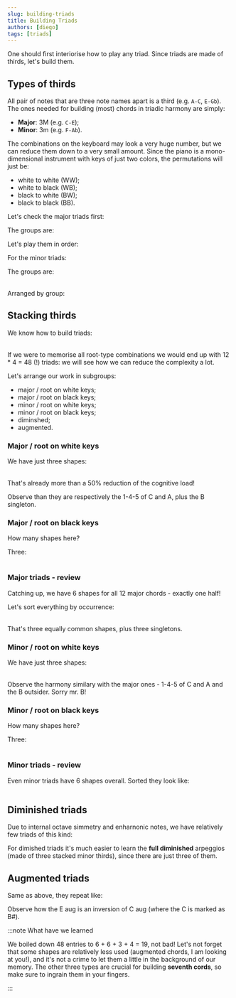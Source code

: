 ```yaml
---
slug: building-triads
title: Building Triads
authors: [diego]
tags: [triads]
---
```

One should first interiorise how to play any triad. Since triads are made of thirds, let's build them.

<!--truncate-->

## Types of thirds

All pair of notes that are three note names apart is a third (e.g. `A-C`, `E-Gb`).
The ones needed for building (most) chords in triadic harmony are simply:

- **Major**: 3M (e.g. `C-E`);
- **Minor**: 3m (e.g. `F-Ab`).

The combinations on the keyboard may look a very huge number, but we can reduce them down to a very small amount.
Since the piano is a mono-dimensional instrument with keys of just two colors, the permutations will just be:

- white to white (WW);
- white to black (WB);
- black to white (BW);
- black to black (BB).

Let's check the major triads first:

<Sequence speed="arpeggio">
  <Part notes="C E" label="C" />
  <Part notes="Db F" label="Db" />
  <Part notes="D F#" label="D" />
  <Part notes="Eb G" label="Eb" />
  <Part notes="E G#" label="E" />
  <Part notes="F A" label="F" />
  <Part notes="F# A#" label="F#" />
  <Part notes="G B" label="G" />
  <Part notes="Ab C" label="Ab" />
  <Part notes="A C#" label="A" />
  <Part notes="Bb D" label="Bb" />
  <Part notes="B D#" label="B" />
</Sequence>

The groups are:

<Table
  headers={['Type', 'Count', 'Entries']}
  rows={[
  ['WW', 3, 'C-E, F-A, G-B'],
  ['WB', 4, 'D-F#, E-G#, A-C#, B-D#'],
  ['BW', 4, 'Db-F, Eb-G, Ab-C, Bb-D'],
  ['BB', 1, 'F#-A#']
]}/>

Let's play them in order:

<Sequence speed="arpeggio">
  <Part notes="C E" label="C" />
  <Part notes="F A" label="F" />
  <Part notes="G B" label="G" />

  <Part notes="D F#" label="D" />
  <Part notes="E G#" label="E" />
  <Part notes="A C#" label="A" />  
  <Part notes="B D#" label="B" />

  <Part notes="Db F" label="Db" />
  <Part notes="Eb G" label="Eb" />  
  <Part notes="Ab C" label="Ab" />
  <Part notes="Bb D" label="Bb" />

  <Part notes="F# A#" label="F#" />
</Sequence>

For the minor triads:

<Sequence speed="arpeggio">
  <Part notes="C Eb" label="C" />
  <Part notes="C# E" label="C#" />
  <Part notes="D F" label="D" />
  <Part notes="Eb Gb" label="Eb" />
  <Part notes="E G" label="E" />
  <Part notes="F Ab" label="F" />
  <Part notes="F# A" label="F#" />
  <Part notes="G Bb" label="G" />
  <Part notes="G# B" label="G#" />
  <Part notes="A C" label="A" />
  <Part notes="Bb Db" label="Bb" />
  <Part notes="B D" label="B" />
</Sequence>

The groups are:

<Table
  headers={['Type', 'Count', 'Entries']}
  rows={[
  ['WW', 4, 'D-F, E-G, A-C, B-D'],
  ['WB', 3, 'C-Eb, F-Ab, G-Bb'],
  ['BW', 3, 'C#-E, F#-A, G#-B'],
  ['BB', 2, 'Eb-Gb, Bb-Db']
]}/>

Arranged by group:

<Sequence speed="arpeggio">
  <Part notes="D F" label="D" />
  <Part notes="E G" label="E" />
  <Part notes="A C" label="A" />
  <Part notes="B D" label="B" />

  <Part notes="C Eb" label="C" />
  <Part notes="F Ab" label="F" />
  <Part notes="G Bb" label="G" />

  <Part notes="C# E" label="C#" />
  <Part notes="F# A" label="F#" />
  <Part notes="G# B" label="G#" />

  <Part notes="Eb Gb" label="Eb" />
  <Part notes="Bb Db" label="Bb" />
</Sequence>

## Stacking thirds

We know how to build triads:

<Table
  headers={['Type', 'Intervals', 'Examples']}
  rows={[
    ['Major', '3M + 3m', 'C-E-G, Eb-G-Bb'],
    ['Minor', '3m + 3M', 'C-Eb-G, Eb-Gb-Bb'],
    ['Dimished', '3m + 3m', 'C-Eb-Gb, Eb-Gb-Bbb'],
    ['Augmented', '3M + 3M', 'C-E-G#, Eb-G-B'],
]}/>

If we were to memorise all root-type combinations we would end up with 12 * 4 = 48 (!) triads: we will see how we can reduce the complexity a lot.

Let's arrange our work in subgroups:

- major / root on white keys;
- major / root on black keys;
- minor / root on white keys;
- minor / root on black keys;
- diminshed;
- augmented.

### Major / root on white keys

<Sequence speed="arpeggio">
  <Part notes="C E G" label="C major" />
  <Part notes="D F# A" label="D major" />
  <Part notes="E G# B" label="E major" />
  <Part notes="F A C" label="F major" />
  <Part notes="G B D" label="G major" />
  <Part notes="A C# E" label="A major" />
  <Part notes="B D# F#" label="B major" />
</Sequence>

We have just three shapes:

<Table
  headers={['Shape', 'Triads']}
  rows={[
    ['white / white / white', 'C, F, G'],
    ['white / black / white', 'D, E, A'],
    ['white / black / black', 'B'],
]}/>

That's already more than a 50% reduction of the cognitive load!

Observe than they are respectively the 1-4-5 of <Chord>C</Chord> and <Chord>A</Chord>, plus the <Chord>B</Chord> singleton.

### Major / root on black keys

How many shapes here?

<Sequence speed="arpeggio">
  <Part notes="Db F Ab" label="Db major" />
  <Part notes="Eb G Bb" label="Eb major" />
  <Part notes="Gb Bb Db" label="Gb major" />
  <Part notes="Ab C Eb" label="Ab major" />
  <Part notes="Bb D F" label="Bb major" />
</Sequence>

Three:

<Table
  headers={['Shape', 'Triads']}
  rows={[
    ['black / white / black', 'Db, Eb, Ab'],
    ['black / black / black', 'Gb'],
    ['black / white / white', 'Bb'],
]}/>

### Major triads - review

Catching up, we have 6 shapes for all 12 major chords - exactly one half!

Let's sort everything by occurrence:

<Table
  headers={['Shape', 'Triads']}
  rows={[
    ['white / white / white', 'C, F, G'],
    ['white / black / white', 'D, E, A'],    
    ['black / white / black', 'Db, Eb, Ab'],
    ['white / black / black', 'B'],    
    ['black / black / black', 'Gb'],
    ['black / white / white', 'Bb'],
]}/>

That's three equally common shapes, plus three singletons.

### Minor / root on white keys

<Sequence speed="arpeggio">
  <Part notes="A C E" label="A minor" />
  <Part notes="D F A" label="D minor" />
  <Part notes="E G B" label="E minor" />
  <Part notes="C Eb G" label="C minor" />
  <Part notes="F Ab C" label="F minor" />
  <Part notes="G Bb D" label="G minor" />
  <Part notes="B D F#" label="B minor" />  
</Sequence>

We have just three shapes:

<Table
  headers={['Shape', 'Triads']}
  rows={[
    ['white / white / white', 'A, D, E'],
    ['white / black / white', 'C, F, G'],
    ['white / white / black', 'B'],
]}/>

Observe the harmony similary with the major ones - 1-4-5 of <Chord>C</Chord> and <Chord>A</Chord> and the <Chord>B</Chord> outsider. Sorry mr. <Chord>B</Chord>!

### Minor / root on black keys

How many shapes here?

<Sequence speed="arpeggio">
  <Part notes="C# E G#" label="C# minor" />
  <Part notes="Eb Gb Bb" label="Eb minor"/>
  <Part notes="F# A C#" label="F# minor" />
  <Part notes="G# B D#" label="G# minor" />
  <Part notes="Bb Db F" label="Bb minor" />
</Sequence>

Three:

<Table
  headers={['Shape', 'Triads']}
  rows={[
    ['black / white / black', 'C#, F#, G#'],
    ['black / black / black', 'Eb'],
    ['black / black / white', 'Bb'],
]}/>

### Minor triads - review

Even minor triads have 6 shapes overall. Sorted they look like:

<Table
  headers={['Shape', 'Triads']}
  rows={[
    ['white / white / white', 'A, D, E'],
    ['white / black / white', 'C, F, G'],
    ['black / white / black', 'C#, F#, G#'],
    ['white / white / black', 'B'],    
    ['black / black / black', 'Eb'],
    ['black / black / white', 'Bb'],    
]}/>

## Diminished triads

Due to internal octave simmetry and enharnonic notes, we have relatively few triads of this kind:

<Sequence speed="arpeggio">
  <Part notes="B D F" label="B dim" octave={2}/>
  <Part notes="D F Ab" label="D dim"/>
  <Part notes="F Ab Cb4" label="F dim"/>
  <Part notes="G# B D" label="G# dim"/>

  <Part notes="C Eb Gb" label="C dim"/>
  <Part notes="D# F# A" label="D# dim"/>
  <Part notes="F# A C" label="F# dim"/>
  <Part notes="A C Eb" label="A dim"/>

  <Part notes="C# E G" label="C# dim"/>
  <Part notes="E G Bb" label="E dim"/>
  <Part notes="G Bb Db" label="G dim"/>
  <Part notes="A# C# E" label="A# dim"/>
</Sequence>

For dimished triads it's much easier to learn the **full diminished** arpeggios (made of three stacked minor thirds), since there are just three of them.

## Augmented triads

Same as above, they repeat like:

<Sequence speed="arpeggio">
  <Part notes="C E G#" label="C aug"/>
  <Part notes="Db F A" label="Db aug"/>
  <Part notes="D F# A#" label="D aug"/>
  <Part notes="Eb G B" label="Eb aug"/>
  <Part notes="E G# B#3" label="E aug"/>
</Sequence>

Observe how the <Chord>E aug</Chord> is an inversion of <Chord>C aug</Chord> (where the C is marked as B#).

:::note What have we learned

We boiled down 48 entries to 6 + 6 + 3 + 4 = 19, not bad! Let's not forget that some shapes are relatively less used (augmented chords, I am looking at you!),
and it's not a crime to let them a little in the background of our memory. The other three types are crucial for building **seventh cords**, so make sure to ingrain them in your fingers.

:::